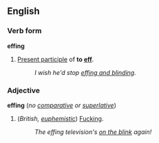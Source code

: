 ==English==
===Verb form===
'''effing'''

#[[Present participle]] of '''to [[eff]]'''.
#:''I wish he'd stop [[eff and blind|effing and blinding]].''

===Adjective===
'''effing''' (''no [[comparative]] or [[superlative]]'')

#(''British, [[euphemistic]]'') [[Fucking]].
#:''The effing television's [[on the blink]] again!''